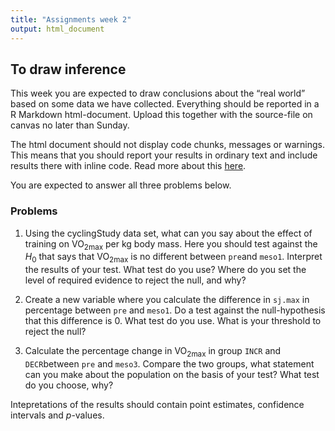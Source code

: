 ```yaml
---
title: "Assignments week 2"
output: html_document
---
```


## To draw inference 
This week you are expected to draw conclusions about the "real world" based on some data we have collected. Everything should be reported in a R Markdown html-document. Upload this together with the source-file on canvas no later than Sunday.

The html document should not display code chunks, messages or warnings. This means that you should report your results in ordinary text and include results there with inline code. Read more about this [here](https://rmarkdown.rstudio.com/lesson-4.html). 

You are expected to answer all three problems below.

### Problems

1. Using the cyclingStudy data set, what can you say about the effect of training on VO~2max~ per kg body mass. Here you should test against the $H_0$ that says that VO~2max~ is no different between `pre`and `meso1`. Interpret the results of your test. What test do you use? Where do you set the level of required evidence to reject the null, and why?

2. Create a new variable where you calculate the difference in `sj.max` in percentage between `pre` and `meso1`. Do a test against the null-hypothesis that this difference is 0. What test do you use. What is your threshold to reject the null?

3. Calculate the percentage change in VO~2max~ in group `INCR` and `DECR`between `pre` and `meso3`. Compare the two groups, what statement can you make about the population on the basis of your test? What test do you choose, why?

Intepretations of the results should contain point estimates, confidence intervals and *p*-values.


